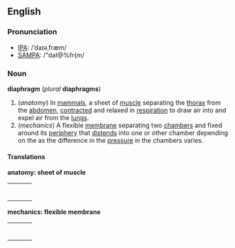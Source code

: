 ==English==
===Pronunciation===
*[[IPA]]: /ˈdaɪəˌfræm/
*[[SAMPA]]: /"daI@%fr{m/

===Noun===
'''diaphragm''' (''plural'' '''diaphragms''')

#(''anatomy'') In [[mammal]]s, a sheet of [[muscle]] separating the [[thorax]] from the [[abdomen]], [[contract]]ed and relaxed in [[respiration]] to draw air into and expel air from the [[lung]]s.
#(''mechanics'') A flexible [[membrane]] separating two [[chamber]]s and fixed around its [[periphery]] that [[distend]]s into one or other chamber depending on the as the difference in the [[pressure]] in the chambers varies.

====Translations====
'''anatomy: sheet of muscle'''
{| border=0  width=100%
|-
|bgcolor="#FFFFE0" valign=top width=48%|
{|
<!--languages from A to I go here-->
|}
| width=1% |
|bgcolor="#FFFFE0" valign=top width=48%|
{|
<!--languages from J to Z go here-->
|}
|}

'''mechanics: flexible membrane'''
{| border=0  width=100%
|-
|bgcolor="#FFFFE0" valign=top width=48%|
{|
<!--languages from A to I go here-->
|}
| width=1% |
|bgcolor="#FFFFE0" valign=top width=48%|
{|
<!--languages from J to Z go here-->
|}
|}